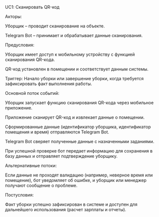 UC1: Сканировать QR-код

Акторы:

Уборщик – проводит сканирование на объекте.

Telegram Bot – принимает и обрабатывает данные сканирования.

Предусловия:

Уборщик имеет доступ к мобильному устройству с функцией сканирования QR-кода.

QR-код установлен в помещении и соответствует данным системы.

Триггер: Начало уборки или завершение уборки, когда требуется зафиксировать факт выполнения работы.

Основной поток событий:

Уборщик запускает функцию сканирования QR-кода через мобильное приложение.

Приложение сканирует QR-код и извлекает данные о помещении.

Сформированные данные (идентификатор уборщика, идентификатор помещения и время) отправляются Telegram Bot.

Telegram Bot сверяет полученные данные с назначенными заданиями.

При успешной проверке бот передает информацию для сохранения в базу данных и отправляет подтверждение уборщику.

Альтернативные потоки:

Если данные не проходят валидацию (например, неверное время или помещение), бот уведомляет об ошибке, и уборщик или менеджер получают сообщение о проблеме.

Постусловия:

Факт уборки успешно зафиксирован в системе и доступен для дальнейшего использования (расчет зарплаты и отчеты).